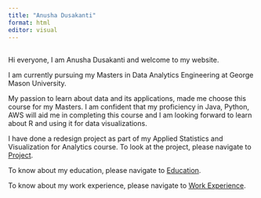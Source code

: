 ```yaml
---
title: "Anusha Dusakanti"
format: html
editor: visual
---
```


## 

Hi everyone, I am Anusha Dusakanti and welcome to my website.

I am currently pursuing my Masters in Data Analytics Engineering at George Mason University.

My passion to learn about data and its applications, made me choose this course for my Masters. I am confident that my proficiency in Java, Python, AWS will aid me in completing this course and I am looking forward to learn about R and using it for data visualizations.

I have done a redesign project as part of my Applied Statistics and Visualization for Analytics course. To look at the project, please navigate to [Project](https://anushadusakanti15.github.io/Redesign.html).

To know about my education, please navigate to [Education](https://anushadusakanti15.github.io/quali.html).

To know about my work experience, please navigate to [Work Experience](https://anushadusakanti15.github.io/about.html).

